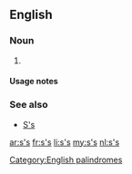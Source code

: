 {{also|Appendix:Variations of "ss"}}
==English==

===Noun===
{{head|en|plural}}

# {{plural of|s|lang=en}}

====Usage notes====
{{U:en:plurals of letters}}

===See also===
* [[S's]]

[[Category:English palindromes]]

[[ar:s's]]
[[fr:s's]]
[[li:s's]]
[[my:s's]]
[[nl:s's]]
